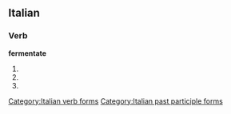 ==Italian==

===Verb===
'''fermentate'''

# {{form of|[[second-person|Second-person]] [[plural]] [[present tense]]|[[fermentare#Italian|fermentare]]|lang=Italian}}
# {{form of|Second-person plural [[imperative]]|fermentare#Italian|fermentare|lang=Italian}}
# {{form of|[[feminine|Feminine]] plural|[[fermentato]]}}

[[Category:Italian verb forms]]
[[Category:Italian past participle forms]]